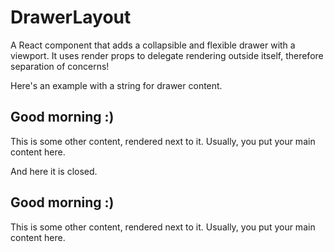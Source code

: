 
<Meta title="@flapjs/components/drawer/layout/DrawerLayout"
    component={DrawerLayout}/>

# DrawerLayout

A React component that adds a collapsible and flexible
drawer with a viewport. It uses render props to delegate
rendering outside itself, therefore separation of concerns!

<Props of={DrawerLayout}/>

Here's an example with a string for drawer content.

<Preview>
    <Story name="with string" height="10rem">
        <DrawerLayout
            drawer="Here is drawer content.">
            <article>
                <h2>
                    Good morning :)
                </h2>
                <p>
                    This is some other content, rendered next to it.
                    Usually, you put your main content here.
                </p>
            </article>
        </DrawerLayout>
    </Story>
</Preview>

And here it is closed.

<Preview>
    <Story name="closed" height="10rem">
        <DrawerLayout
            open={false}>
            <article>
                <h2>
                    Good morning :)
                </h2>
                <p>
                    This is some other content, rendered next to it.
                    Usually, you put your main content here.
                </p>
            </article>
        </DrawerLayout>
    </Story>
</Preview>